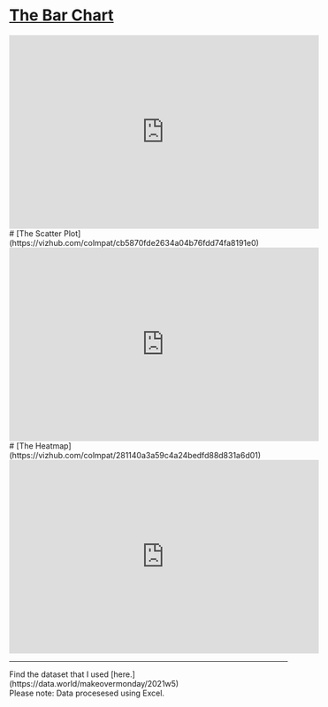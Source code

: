 


# [The Bar Chart](https://vizhub.com/colmpat/f90060ff7b654256b1fe960982bc1cac)
<iframe width="560" height="350" src="https://vizhub.com/colmpat/f90060ff7b654256b1fe960982bc1cac?mode=embed" title="Colm Lang A4 | Bar Chart in D3" frameborder="0" ></iframe>
# [The Scatter Plot](https://vizhub.com/colmpat/cb5870fde2634a04b76fdd74fa8191e0)
<iframe width="560" height="350" src="https://vizhub.com/colmpat/cb5870fde2634a04b76fdd74fa8191e0?mode=embed" title="Colm Lang A4 | Scatter Plot" frameborder="0" ></iframe>
# [The Heatmap](https://vizhub.com/colmpat/281140a3a59c4a24bedfd88d831a6d01)
<iframe width="560" height="350" src="https://vizhub.com/colmpat/281140a3a59c4a24bedfd88d831a6d01?mode=embed" title="Colm Lang A4 | Heatmap" frameborder="0" ></iframe>
<hr/>
Find the dataset that I used [here.](https://data.world/makeovermonday/2021w5)
<br/>
Please note: Data procesesed using Excel.
